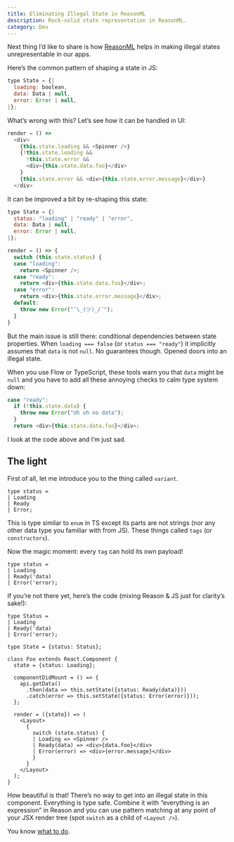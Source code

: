 ```yaml
---
title: Eliminating Illegal State in ReasonML
description: Rock-solid state representation in ReasonML.
category: Dev
---
```


Next thing I’d like to share is how [ReasonML](https://reasonml.github.io) helps in making illegal states unrepresentable in our apps.

Here’s the common pattern of shaping a state in JS:

```js
type State = {|
  loading: boolean,
  data: Data | null,
  error: Error | null,
|};
```

What’s wrong with this? Let’s see how it can be handled in UI:

```js
render = () =>
  <div>
    {this.state.loading && <Spinner />}
    {!this.state.loading &&
      !this.state.error &&
      <div>{this.state.data.foo}</div>
    }
    {this.state.error && <div>{this.state.error.message}</div>}
  </div>
```

It can be improved a bit by re-shaping this state:

```js
type State = {|
  status: "loading" | "ready" | "error",
  data: Data | null,
  error: Error | null,
|};

render = () => {
  switch (this.state.status) {
  case "loading":
    return <Spinner />;
  case "ready":
    return <div>{this.state.data.foo}</div>;
  case "error":
    return <div>{this.state.error.message}</div>;
  default:
    throw new Error("¯\_(ツ)_/¯");
  }
}
```

But the main issue is still there: conditional dependencies between state properties. When `loading === false` (or `status === "ready"`) it implicitly assumes that `data` is not `null`. No guarantees though. Opened doors into an illegal state.

When you use Flow or TypeScript, these tools warn you that `data` might be `null` and you have to add all these annoying checks to calm type system down:

```js
case "ready":
  if (!this.state.data) {
    throw new Error("Uh oh no data");
  }
  return <div>{this.state.data.foo}</div>;
```

I look at the code above and I’m just sad.

## The light
First of all, let me introduce you to the thing called `variant`.

```reason
type status =
| Loading
| Ready
| Error;
```

This is type similar to `enum` in TS except its parts are not strings (nor any other data type you familiar with from JS). These things called `tags` (or `constructors`).

Now the magic moment: every `tag` can hold its own payload!

```reason
type status =
| Loading
| Ready('data)
| Error('error);
```

If you’re not there yet, here’s the code (mixing Reason & JS just for clarity’s sake!):

```reason
type Status =
| Loading
| Ready('data)
| Error('error);

type State = {status: Status};

class Foo extends React.Component {
  state = {status: Loading};

  componentDidMount = () => {
    api.getData()
      .then(data => this.setState({status: Ready(data)}))
      .catch(error => this.setState({status: Error(error)}));
  };

  render = ({state}) => (
    <Layout>
      {
        switch (state.status) {
        | Loading => <Spinner />
        | Ready(data) => <div>{data.foo}</div>
        | Error(error) => <div>{error.message}</div>
        }
      }
    </Layout>
  );
}
```

How beautiful is that! There’s no way to get into an illegal state in this component. Everything is type safe. Combine it with “everything is an expression” in Reason and you can use pattern matching at any point of your JSX render tree (spot `switch` as a child of `<Layout />`).

You know [what to do](https://reasonml.github.io/docs/en/quickstart-javascript.html).
